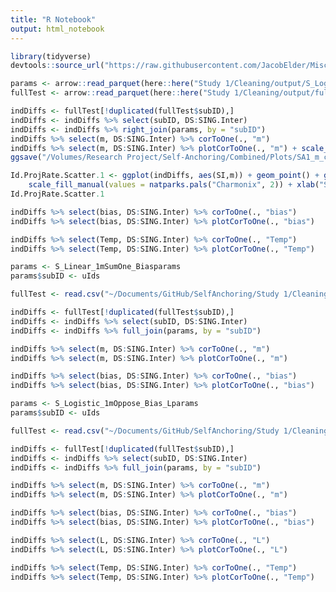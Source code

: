 ```yaml
---
title: "R Notebook"
output: html_notebook
---
```



```r
library(tidyverse)
devtools::source_url("https://raw.githubusercontent.com/JacobElder/MiscellaneousR/master/corToOne.R")
```


```r
params <- arrow::read_parquet(here::here("Study 1/Cleaning/output/S_Logistic_1m_Oppose_Biasparams.parquet"))
fullTest <- arrow::read_parquet(here::here("Study 1/Cleaning/output/fullTest.parquet"))

indDiffs <- fullTest[!duplicated(fullTest$subID),]
indDiffs <- indDiffs %>% select(subID, DS:SING.Inter)
indDiffs <- indDiffs %>% right_join(params, by = "subID")
indDiffs %>% select(m, DS:SING.Inter) %>% corToOne(., "m")
indDiffs %>% select(m, DS:SING.Inter) %>% plotCorToOne(., "m") + scale_x_discrete(labels=c("Self-Esteem","Dialectical Self","Interdependence","Need for Cog.","Independence","Need to Belong","Self-Prototypical", "Self-Concept Clarity", "Social Identification"))
ggsave("/Volumes/Research Project/Self-Anchoring/Combined/Plots/SA1_m_cors.png", width=8, height = 5, dpi = 400)
```
```r
Id.ProjRate.Scatter.1 <- ggplot(indDiffs, aes(SI,m)) + geom_point() + geom_smooth(method="lm",color="black") + jtools::theme_apa() +
    scale_fill_manual(values = natparks.pals("Charmonix", 2)) + xlab("Social Identification") + ylab("Projection Rate")
Id.ProjRate.Scatter.1
```


```r
indDiffs %>% select(bias, DS:SING.Inter) %>% corToOne(., "bias")
indDiffs %>% select(bias, DS:SING.Inter) %>% plotCorToOne(., "bias")
```

```r
indDiffs %>% select(Temp, DS:SING.Inter) %>% corToOne(., "Temp")
indDiffs %>% select(Temp, DS:SING.Inter) %>% plotCorToOne(., "Temp")
```

```r
params <- S_Linear_1mSumOne_Biasparams
params$subID <- uIds

fullTest <- read.csv("~/Documents/GitHub/SelfAnchoring/Study 1/Cleaning/output/fullTest.csv")

indDiffs <- fullTest[!duplicated(fullTest$subID),]
indDiffs <- indDiffs %>% select(subID, DS:SING.Inter)
indDiffs <- indDiffs %>% full_join(params, by = "subID")
```

```r
indDiffs %>% select(m, DS:SING.Inter) %>% corToOne(., "m")
indDiffs %>% select(m, DS:SING.Inter) %>% plotCorToOne(., "m")
```

```r
indDiffs %>% select(bias, DS:SING.Inter) %>% corToOne(., "bias")
indDiffs %>% select(bias, DS:SING.Inter) %>% plotCorToOne(., "bias")
```

```r
params <- S_Logistic_1mOppose_Bias_Lparams
params$subID <- uIds

fullTest <- read.csv("~/Documents/GitHub/SelfAnchoring/Study 1/Cleaning/output/fullTest.csv")

indDiffs <- fullTest[!duplicated(fullTest$subID),]
indDiffs <- indDiffs %>% select(subID, DS:SING.Inter)
indDiffs <- indDiffs %>% full_join(params, by = "subID")
```

```r
indDiffs %>% select(m, DS:SING.Inter) %>% corToOne(., "m")
indDiffs %>% select(m, DS:SING.Inter) %>% plotCorToOne(., "m")
```

```r
indDiffs %>% select(bias, DS:SING.Inter) %>% corToOne(., "bias")
indDiffs %>% select(bias, DS:SING.Inter) %>% plotCorToOne(., "bias")
```

```r
indDiffs %>% select(L, DS:SING.Inter) %>% corToOne(., "L")
indDiffs %>% select(L, DS:SING.Inter) %>% plotCorToOne(., "L")
```

```r
indDiffs %>% select(Temp, DS:SING.Inter) %>% corToOne(., "Temp")
indDiffs %>% select(Temp, DS:SING.Inter) %>% plotCorToOne(., "Temp")
```